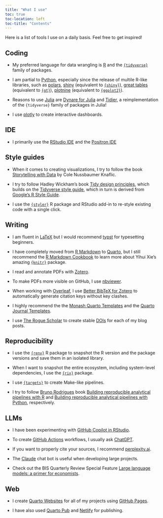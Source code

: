 ```yaml
---
title: "What I use"
toc: true
toc-location: left
toc-title: "Contents"
---
```


Here is a list of tools I use on a daily basis. Feel free to get inspired!

## Coding

- My preferred language for data wrangling is [R](https://www.r-project.org/) and the [`{tidyverse}`](https://www.tidyverse.org/) family of packages.

- I am partial to [Python](https://www.python.org/), especially since the release of multile R-like libraries, such as [polars](https://pola.rs/), [shiny](https://shiny.posit.co/py/) (equivalent to [`{shiny}`](https://shiny.posit.co/r/getstarted/shiny-basics/lesson1/)), [great tables](https://posit-dev.github.io/great-tables/) (equivalent to [`{gt}`](https://gt.rstudio.com/)), [plotnine](https://plotnine.org/) (equivalent to [`{ggplot2}`](https://ggplot2.tidyverse.org/)).

- Reasons to use [Julia](https://julialang.org/) are [Dynare for Julia](https://dynarejulia.github.io/Dynare.jl/) and [Tidier](https://tidierorg.github.io/Tidier.jl/v1.5.1/), a reimplementation of the `{tidyverse}` family of packages in Julia!

- I use [plotly](https://plotly.com/) to create interactive dashboards.

## IDE

- I primarily use the [RStudio IDE](https://posit.co/downloads/) and the [Positron IDE](https://positron.posit.co/)

## Style guides

- When it comes to creating visualizations, I try to follow the book [Storytelling with Data](https://www.storytellingwithdata.com/) by Cole Nussbaumer Knaflic.

- I try to follow Hadley Wickham's book [Tidy design principles](https://design.tidyverse.org/), which builds on the [Tidyverse style guide](https://style.tidyverse.org/), which in turn is derived from [Google’s R Style Guide](https://google.github.io/styleguide/Rguide.html).

- I use the [`{styler}`](https://styler.r-lib.org/) R package and RStudio add-in to re-style existing code with a single click. 

## Writing

- I am fluent in [LaTeX](https://www.latex-project.org/) but I would recommend [typst](https://typst.app/) for typesetting beginners.

- I have completely moved from [R Markdown](https://rmarkdown.rstudio.com/) to [Quarto](https://quarto.org/), but I still recommend the [R Markdown Cookbook](https://bookdown.org/yihui/rmarkdown-cookbook/) to learn more about Yihui Xie's amazing [`{knitr}`](https://yihui.org/knitr/) package.

- I read and annotate PDFs with [Zotero](https://www.zotero.org/).

- To make PDFs more visible on GitHub, I use [nbviewer](https://nbviewer.org/).

- When working with [Overleaf](https://www.overleaf.com/), I use [Better BibTeX for Zotero](https://retorque.re/zotero-better-bibtex/) to automatically generate citation keys without key clashes.

- I highly recommend the the [Monash Quarto Templates](https://github.com/quarto-monash)  and the [Quarto Journal Templates](https://github.com/quarto-journals).

- I use [The Rogue Scholar](https://rogue-scholar.org/) to create stable [DOIs](https://www.doi.org/) for each of my blog posts.

## Reproducibility

- I use the [`{renv}`](https://rstudio.github.io/renv/) R package to snapshot the R version and the package versions and save them in an isolated library. 

- When I want to snapshot the entire ecosystem, including system-level dependencies, I use the [`{rix}`](https://docs.ropensci.org/rix/) package.

- I use [`{targets}`](https://docs.ropensci.org/targets/) to create Make-like pipelines.

- I try to follow [Bruno Rodrigues](https://www.brodrigues.co/) book [Building reproducible analytical pipelines with R](https://raps-with-r.dev/) and [Building reproducible analytical pipelines with Python](https://raps-with-python.dev/), respectively.

## LLMs

- I have been experimenting with [GitHub Copilot in RStudio](https://docs.posit.co/ide/user/ide/guide/tools/copilot.html).

- To create [GitHub Actions](https://github.com/features/actions) workflows, I usually ask [ChatGPT](https://chatgpt.com/).

- If you want to properly cite your sources, I recommend [perplexity.ai](https://www.perplexity.ai/).

- The [Claude](https://claude.ai/) chat bot is useful when developing large projects.

- Check out the BIS Quarterly Review Special Feature [Large language models: a primer for economists](https://www.bis.org/publ/qtrpdf/r_qt2412b.htm).

## Web

- I create [Quarto Websites](https://quarto.org/docs/websites/) for all of my projects using [GitHub Pages](https://pages.github.com/).

- I have also used [Quarto Pub](https://quartopub.com/) and [Netlify](www.netlify.com) for publishing. 

